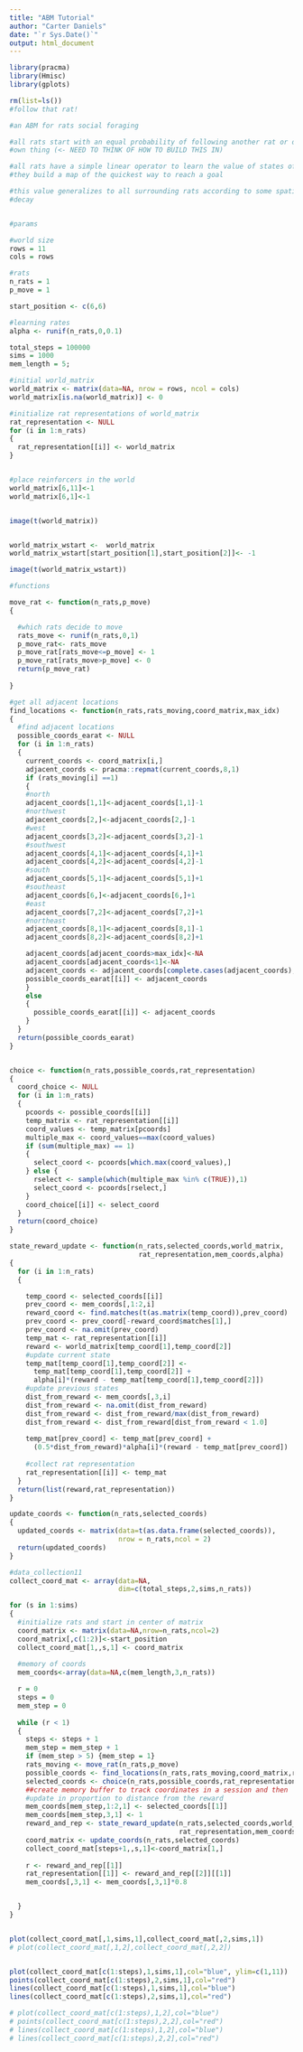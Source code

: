 ---
title: "ABM Tutorial"
author: "Carter Daniels"
date: "`r Sys.Date()`"
output: html_document
---

```{r}

library(pracma)
library(Hmisc)
library(gplots)

rm(list=ls())
#follow that rat!

#an ABM for rats social foraging

#all rats start with an equal probability of following another rat or doing their 
#own thing (<- NEED TO THINK OF HOW TO BUILD THIS IN)

#all rats have a simple linear operator to learn the value of states of different locations
#they build a map of the quickest way to reach a goal

#this value generalizes to all surrounding rats according to some spatial-gradient
#decay



```

```{r}

#params

#world size
rows = 11
cols = rows

#rats
n_rats = 1
p_move = 1

start_position <- c(6,6)

#learning rates
alpha <- runif(n_rats,0,0.1)

total_steps = 100000
sims = 1000
mem_length = 5; 


```

```{r}
#initial world_matrix
world_matrix <- matrix(data=NA, nrow = rows, ncol = cols)
world_matrix[is.na(world_matrix)] <- 0

#initialize rat representations of world_matrix
rat_representation <- NULL
for (i in 1:n_rats)
{
  rat_representation[[i]] <- world_matrix
}


#place reinforcers in the world
world_matrix[6,11]<-1
world_matrix[6,1]<-1


image(t(world_matrix))


world_matrix_wstart <-  world_matrix
world_matrix_wstart[start_position[1],start_position[2]]<- -1

image(t(world_matrix_wstart))


```

```{r}

#functions

move_rat <- function(n_rats,p_move)
{

  #which rats decide to move
  rats_move <- runif(n_rats,0,1)
  p_move_rat<- rats_move
  p_move_rat[rats_move<=p_move] <- 1
  p_move_rat[rats_move>p_move] <- 0
  return(p_move_rat)
  
}

#get all adjacent locations
find_locations <- function(n_rats,rats_moving,coord_matrix,max_idx)
{
  #find adjacent locations 
  possible_coords_earat <- NULL
  for (i in 1:n_rats)
  {
    current_coords <- coord_matrix[i,]
    adjacent_coords <- pracma::repmat(current_coords,8,1)
    if (rats_moving[i] ==1)
    {
    #north
    adjacent_coords[1,1]<-adjacent_coords[1,1]-1
    #northwest
    adjacent_coords[2,]<-adjacent_coords[2,]-1
    #west
    adjacent_coords[3,2]<-adjacent_coords[3,2]-1
    #southwest
    adjacent_coords[4,1]<-adjacent_coords[4,1]+1
    adjacent_coords[4,2]<-adjacent_coords[4,2]-1
    #south
    adjacent_coords[5,1]<-adjacent_coords[5,1]+1
    #southeast
    adjacent_coords[6,]<-adjacent_coords[6,]+1
    #east
    adjacent_coords[7,2]<-adjacent_coords[7,2]+1
    #northeast
    adjacent_coords[8,1]<-adjacent_coords[8,1]-1
    adjacent_coords[8,2]<-adjacent_coords[8,2]+1

    adjacent_coords[adjacent_coords>max_idx]<-NA
    adjacent_coords[adjacent_coords<1]<-NA
    adjacent_coords <- adjacent_coords[complete.cases(adjacent_coords),]
    possible_coords_earat[[i]] <- adjacent_coords
    }
    else
    {
      possible_coords_earat[[i]] <- adjacent_coords
    }
  }
  return(possible_coords_earat)
}


choice <- function(n_rats,possible_coords,rat_representation)
{
  coord_choice <- NULL
  for (i in 1:n_rats)
  {
    pcoords <- possible_coords[[i]]
    temp_matrix <- rat_representation[[i]]
    coord_values <- temp_matrix[pcoords]
    multiple_max <- coord_values==max(coord_values)
    if (sum(multiple_max) == 1)
    {
      select_coord <- pcoords[which.max(coord_values),]
    } else {
      rselect <- sample(which(multiple_max %in% c(TRUE)),1)
      select_coord <- pcoords[rselect,]
    }
    coord_choice[[i]] <- select_coord
  }
  return(coord_choice)
}

state_reward_update <- function(n_rats,selected_coords,world_matrix,
                                rat_representation,mem_coords,alpha)
{
  for (i in 1:n_rats)
  {

    temp_coord <- selected_coords[[i]]
    prev_coord <- mem_coords[,1:2,i]
    reward_coord <- find.matches(t(as.matrix(temp_coord)),prev_coord)
    prev_coord <- prev_coord[-reward_coord$matches[1],]
    prev_coord <- na.omit(prev_coord)
    temp_mat <- rat_representation[[i]]
    reward <- world_matrix[temp_coord[1],temp_coord[2]]
    #update current state
    temp_mat[temp_coord[1],temp_coord[2]] <- 
      temp_mat[temp_coord[1],temp_coord[2]] + 
      alpha[i]*(reward - temp_mat[temp_coord[1],temp_coord[2]])
    #update previous states
    dist_from_reward <- mem_coords[,3,i]
    dist_from_reward <- na.omit(dist_from_reward)
    dist_from_reward <- dist_from_reward/max(dist_from_reward)
    dist_from_reward <- dist_from_reward[dist_from_reward < 1.0]
    
    temp_mat[prev_coord] <- temp_mat[prev_coord] + 
      (0.5*dist_from_reward)*alpha[i]*(reward - temp_mat[prev_coord])
    
    #collect rat representation
    rat_representation[[i]] <- temp_mat
  }
  return(list(reward,rat_representation))
}

update_coords <- function(n_rats,selected_coords)
{
  updated_coords <- matrix(data=t(as.data.frame(selected_coords)),
                           nrow = n_rats,ncol = 2)
  return(updated_coords)
}


```


```{r}

#data_collection11
collect_coord_mat <- array(data=NA,
                           dim=c(total_steps,2,sims,n_rats))

for (s in 1:sims)
{
  #initialize rats and start in center of matrix
  coord_matrix <- matrix(data=NA,nrow=n_rats,ncol=2)
  coord_matrix[,c(1:2)]<-start_position
  collect_coord_mat[1,,s,1] <- coord_matrix
  
  #memory of coords
  mem_coords<-array(data=NA,c(mem_length,3,n_rats))

  r = 0
  steps = 0
  mem_step = 0
  
  while (r < 1)
  {
    steps <- steps + 1
    mem_step = mem_step + 1
    if (mem_step > 5) {mem_step = 1}
    rats_moving <- move_rat(n_rats,p_move)
    possible_coords <- find_locations(n_rats,rats_moving,coord_matrix,rows)
    selected_coords <- choice(n_rats,possible_coords,rat_representation)
    ##create memory buffer to track coordinates in a session and then
    #update in proportion to distance from the reward
    mem_coords[mem_step,1:2,1] <- selected_coords[[1]]
    mem_coords[mem_step,3,1] <- 1
    reward_and_rep <- state_reward_update(n_rats,selected_coords,world_matrix,
                                          rat_representation,mem_coords,alpha)
    coord_matrix <- update_coords(n_rats,selected_coords)
    collect_coord_mat[steps+1,,s,1]<-coord_matrix[1,]
  
    r <- reward_and_rep[[1]]
    rat_representation[[1]] <- reward_and_rep[[2]][[1]]
    mem_coords[,3,1] <- mem_coords[,3,1]*0.8


  }
}


plot(collect_coord_mat[,1,sims,1],collect_coord_mat[,2,sims,1])
# plot(collect_coord_mat[,1,2],collect_coord_mat[,2,2])


plot(collect_coord_mat[c(1:steps),1,sims,1],col="blue", ylim=c(1,11))
points(collect_coord_mat[c(1:steps),2,sims,1],col="red")
lines(collect_coord_mat[c(1:steps),1,sims,1],col="blue")
lines(collect_coord_mat[c(1:steps),2,sims,1],col="red")

# plot(collect_coord_mat[c(1:steps),1,2],col="blue")
# points(collect_coord_mat[c(1:steps),2,2],col="red")
# lines(collect_coord_mat[c(1:steps),1,2],col="blue")
# lines(collect_coord_mat[c(1:steps),2,2],col="red")
```